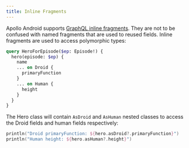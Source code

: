```yaml
---
title: Inline Fragments
---
```


Apollo Android supports [GraphQL inline fragments](https://graphql.org/learn/queries/#inline-fragments). They are not to be confused with named fragments that are used to reused fields. Inline fragments are used to access polymorphic types:

```graphql:title=Hero.graphql
query HeroForEpisode($ep: Episode!) {
  hero(episode: $ep) {
    name
    ... on Droid {
      primaryFunction
    }
    ... on Human {
      height
    }
  }
}
```

The Hero class will contain `AsDroid` and `AsHuman` nested classes to access the Droid fields and human fields respectively:

```kotlin
println("Droid primaryFunction: ${hero.asDroid?.primaryFunction}")
println("Human height: ${hero.asHuman?.height}")
```
